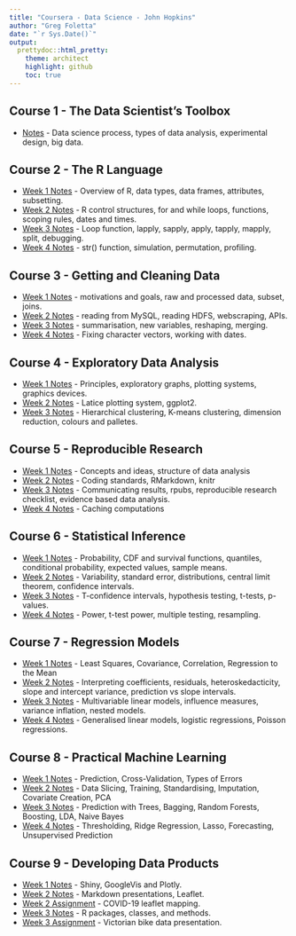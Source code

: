 ```yaml
---
title: "Coursera - Data Science - John Hopkins"
author: "Greg Foletta"
date: "`r Sys.Date()`"
output:
  prettydoc::html_pretty:
    theme: architect
    highlight: github
    toc: true
---
```


## Course 1 - The Data Scientist's Toolbox

* [Notes](C1_Data_Scientist_Toolbox/notes.html) - Data science process, types of data analysis, experimental design, big data.

## Course 2 - The R Language

* [Week 1 Notes](C2_R_Programming/w1_notes.html) - Overview of R, data types, data frames, attributes, subsetting.
* [Week 2 Notes](C2_R_Programming/w2_notes.html) - R control structures, for and while loops, functions, scoping rules, dates and times.
* [Week 3 Notes](C2_R_Programming/w3_notes.html) - Loop function, lapply, sapply, apply, tapply, mapply, split, debugging.
* [Week 4 Notes](C2_R_Programming/w4_notes.html) - str() function, simulation, permutation, profiling.

## Course 3 - Getting and Cleaning Data

* [Week 1 Notes](C3_Getting_and_Cleaning_Data/w1_notes.html) - motivations and goals, raw and processed data, subset, joins.
* [Week 2 Notes](C3_Getting_and_Cleaning_Data/w2_notes.html) - reading from MySQL, reading HDFS, webscraping, APIs.
* [Week 3 Notes](C3_Getting_and_Cleaning_Data/w3_notes.html) - summarisation, new variables, reshaping, merging.
* [Week 4 Notes](C3_Getting_and_Cleaning_Data/w4_notes.html) - Fixing character vectors, working with dates.

## Course 4 - Exploratory Data Analysis

* [Week 1 Notes](C4_Exploratory_Data_Analysis/w1_notes.html) - Principles, exploratory graphs, plotting systems, graphics devices.
* [Week 2 Notes](C4_Exploratory_Data_Analysis/w2_notes.html) - Latice plotting system, ggplot2.
* [Week 3 Notes](C4_Exploratory_Data_Analysis/w3_notes.html) - Hierarchical clustering, K-means clustering, dimension reduction, colours and palletes.

## Course 5 - Reproducible Research

* [Week 1 Notes](C5_Reproducible_Research/w1_notes.html) - Concepts and ideas, structure of data analysis
* [Week 2 Notes](C5_Reproducible_Research/w2_notes.html) - Coding standards, RMarkdown, knitr
* [Week 3 Notes](C5_Reproducible_Research/w3_notes.html) - Communicating results, rpubs, reproducible research checklist, evidence based data analysis.
* [Week 4 Notes](C5_Reproducible_Research/w4_notes.html) - Caching computations

## Course 6 - Statistical Inference

* [Week 1 Notes](C6_Statistical_Inference/w1_notes.html) - Probability, CDF and survival functions, quantiles, conditional probability, expected values, sample means.
* [Week 2 Notes](C6_Statistical_Inference/w2_notes.html) - Variability, standard error, distributions, central limit theorem, confidence intervals.
* [Week 3 Notes](C6_Statistical_Inference/w3_notes.html) - T-confidence intervals, hypothesis testing, t-tests, p-values.
* [Week 4 Notes](C6_Statistical_Inference/w4_notes.html) - Power, t-test power, multiple testing, resampling.

## Course 7 - Regression Models

* [Week 1 Notes](C7_Regression_Models/w1_notes.html) - Least Squares, Covariance, Correlation, Regression to the Mean
* [Week 2 Notes](C7_Regression_Models/w2_notes.html) - Interpreting coefficients, residuals, heteroskedacticity, slope and intercept variance, prediction vs slope intervals.
* [Week 3 Notes](C7_Regression_Models/w3_notes.html) - Multivariable linear models, influence measures, variance inflation, nested models.
* [Week 4 Notes](C7_Regression_Models/w4_notes.html) - Generalised linear models, logistic regressions, Poisson regressions.

## Course 8 - Practical Machine Learning

* [Week 1 Notes](C8_Practical_Machine_Learning/w1_notes.html) - Prediction, Cross-Validation, Types of Errors
* [Week 2 Notes](C8_Practical_Machine_Learning/w2_notes.html) - Data Slicing, Training, Standardising, Imputation, Covariate Creation, PCA
* [Week 3 Notes](C8_Practical_Machine_Learning/w3_notes.html) - Prediction with Trees, Bagging, Random Forests, Boosting, LDA, Naive Bayes
* [Week 4 Notes](C8_Practical_Machine_Learning/w4_notes.html) - Thresholding, Ridge Regression, Lasso, Forecasting, Unsupervised Prediction

## Course 9 - Developing Data Products

* [Week 1 Notes](C9_Developing_Data_Products/w1_notes.html) - Shiny, GoogleVis and Plotly.
* [Week 2 Notes](C9_Developing_Data_Products/w2_notes.html) - Markdown presentations, Leaflet.
* [Week 2 Assignment](C9_Developing_Data_Products/index.html) - COVID-19 leaflet mapping.
* [Week 3 Notes](C9_Developing_Data_Products/w3_notes.html) - R packages, classes, and methods.
* [Week 3 Assignment](C9_Developing_Data_Products/w3_assignment/index.html) - Victorian bike data presentation.
